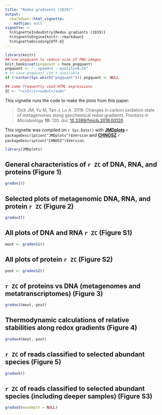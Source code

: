 ```yaml
---
title: "Redox gradients (2019)"
output: 
  rmarkdown::html_vignette:
    mathjax: null
vignette: >
  %\VignetteIndexEntry{Redox gradients (2019)}
  %\VignetteEngine{knitr::rmarkdown}
  %\VignetteEncoding{UTF-8}
---
```


```r
library(knitr)
## use pngquant to reduce size of PNG images
knit_hooks$set(pngquant = hook_pngquant)
pngquant <- "--speed=1 --quality=0-25"
# in case pngquant isn't available
if (!nzchar(Sys.which("pngquant"))) pngquant <- NULL 
```

```r
## some frequently used HTML expressions
ZC <- "<i>Z</i><sub>C</sub>"
```

This vignette runs the code to make the plots from this paper:

> Dick JM, Yu M, Tan J, Lu A. 2019. Changes in carbon oxidation state of metagenomes along geochemical redox gradients. *Frontiers in Microbiology* **10**: 120. doi: [10.3389/fmicb.2019.00120](https://doi.org/10.3389/fmicb.2019.00120)

This vignette was compiled on `r Sys.Date()` with **[JMDplots](https://github.com/jedick/JMDplots)** `r packageDescription("JMDplots")$Version` and **[CHNOSZ](http://chnosz.net)** `r packageDescription("CHNOSZ")$Version`.

```r
library(JMDplots)
```

## General characteristics of `r ZC` of DNA, RNA, and proteins (Figure 1)
```r
gradox1()
```

## Selected plots of metagenomic DNA, RNA, and protein `r ZC` (Figure 2)
```r
gradox2()
```

## All plots of DNA and RNA `r ZC` (Figure S1)
```r
mout <- gradoxS1()
```

## All plots of protein `r ZC` (Figure S2)
```r
pout <- gradoxS2()
```

## `r ZC` of proteins vs DNA (metagenomes and metatranscriptomes) (Figure 3)
```r
gradox3(mout, pout)
```

## Thermodynamic calculations of relative stabilities along redox gradients (Figure 4)
```r
gradox4(mout, pout)
```

## `r ZC` of reads classified to selected abundant species (Figure 5)
```r
gradox5()
```

## `r ZC` of reads classified to selected abundant species (including deeper samples) (Figure S3)
```r
gradox5(maxdepth = NULL)
```

